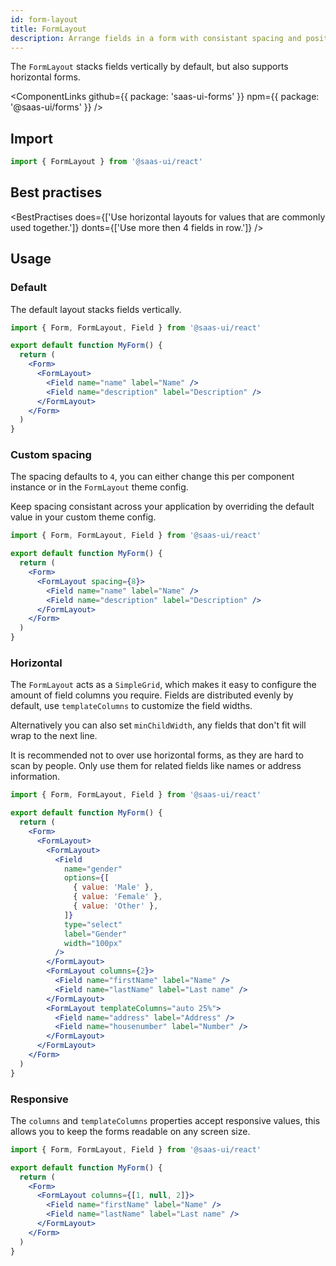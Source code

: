 ```yaml
---
id: form-layout
title: FormLayout
description: Arrange fields in a form with consistant spacing and positioning.
---
```


The `FormLayout` stacks fields vertically by default, but also supports horizontal forms.

<ComponentLinks
  github={{ package: 'saas-ui-forms' }}
  npm={{ package: '@saas-ui/forms' }}
/>

## Import

```ts
import { FormLayout } from '@saas-ui/react'
```

## Best practises

<BestPractises
  does={['Use horizontal layouts for values that are commonly used together.']}
  donts={['Use more then 4 fields in row.']}
/>

## Usage

### Default

The default layout stacks fields vertically.

```jsx
import { Form, FormLayout, Field } from '@saas-ui/react'

export default function MyForm() {
  return (
    <Form>
      <FormLayout>
        <Field name="name" label="Name" />
        <Field name="description" label="Description" />
      </FormLayout>
    </Form>
  )
}
```

### Custom spacing

The spacing defaults to `4`, you can either change this per component instance or in the `FormLayout` theme config.

<Info>
  Keep spacing consistant across your application by overriding the default
  value in your custom theme config.
</Info>

```jsx
import { Form, FormLayout, Field } from '@saas-ui/react'

export default function MyForm() {
  return (
    <Form>
      <FormLayout spacing={8}>
        <Field name="name" label="Name" />
        <Field name="description" label="Description" />
      </FormLayout>
    </Form>
  )
}
```

### Horizontal

The `FormLayout` acts as a `SimpleGrid`, which makes it easy to configure the amount of field columns you require.
Fields are distributed evenly by default, use `templateColumns` to customize the field widths.

Alternatively you can also set `minChildWidth`, any fields that don't fit will wrap to the next line.

<Info>
  It is recommended not to over use horizontal forms, as they are hard to scan
  by people. Only use them for related fields like names or address information.
</Info>

```jsx
import { Form, FormLayout, Field } from '@saas-ui/react'

export default function MyForm() {
  return (
    <Form>
      <FormLayout>
        <FormLayout>
          <Field
            name="gender"
            options={[
              { value: 'Male' },
              { value: 'Female' },
              { value: 'Other' },
            ]}
            type="select"
            label="Gender"
            width="100px"
          />
        </FormLayout>
        <FormLayout columns={2}>
          <Field name="firstName" label="Name" />
          <Field name="lastName" label="Last name" />
        </FormLayout>
        <FormLayout templateColumns="auto 25%">
          <Field name="address" label="Address" />
          <Field name="housenumber" label="Number" />
        </FormLayout>
      </FormLayout>
    </Form>
  )
}
```

### Responsive

The `columns` and `templateColumns` properties accept responsive values,
this allows you to keep the forms readable on any screen size.

```jsx
import { Form, FormLayout, Field } from '@saas-ui/react'

export default function MyForm() {
  return (
    <Form>
      <FormLayout columns={[1, null, 2]}>
        <Field name="firstName" label="Name" />
        <Field name="lastName" label="Last name" />
      </FormLayout>
    </Form>
  )
}
```
